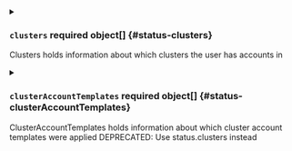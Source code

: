 


<details className="config-field" data-expandable="true">
<summary>

### `clusters` <span className="config-field-required" data-required="false">required</span> <span className="config-field-type">object[]</span> <span className="config-field-default"></span> <span className="config-field-enum"></span> {#status-clusters}

Clusters holds information about which clusters the user has accounts in

</summary>

<PartialClustersreference />


</details>



<details className="config-field" data-expandable="true">
<summary>

### `clusterAccountTemplates` <span className="config-field-required" data-required="false">required</span> <span className="config-field-type">object[]</span> <span className="config-field-default"></span> <span className="config-field-enum"></span> {#status-clusterAccountTemplates}

ClusterAccountTemplates holds information about which cluster account templates were applied
DEPRECATED: Use status.clusters instead

</summary>

<PartialClusterAccountTemplatesreference />


</details>


<PartialTeams />
